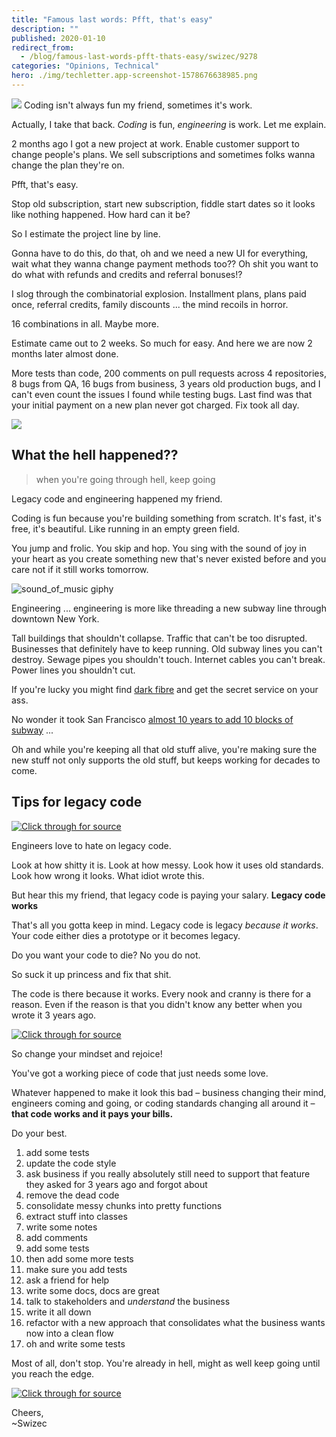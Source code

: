 ```yaml
---
title: "Famous last words: Pfft, that's easy"
description: ""
published: 2020-01-10
redirect_from:
  - /blog/famous-last-words-pfft-thats-easy/swizec/9278
categories: "Opinions, Technical"
hero: ./img/techletter.app-screenshot-1578676638985.png
---
```


![](./img/nGYgiuF.gif) Coding isn't always fun my friend, sometimes it's work.

Actually, I take that back. _Coding_ is fun, _engineering_ is work. Let me explain.

2 months ago I got a new project at work. Enable customer support to change people's plans. We sell subscriptions and sometimes folks wanna change the plan they're on.

Pfft, that's easy.

Stop old subscription, start new subscription, fiddle start dates so it looks like nothing happened. How hard can it be?

So I estimate the project line by line.

Gonna have to do this, do that, oh and we need a new UI for everything, wait what they wanna change payment methods too?? Oh shit you want to do what with refunds and credits and referral bonuses!?

I slog through the combinatorial explosion. Installment plans, plans paid once, referral credits, family discounts ... the mind recoils in horror.

16 combinations in all. Maybe more.

Estimate came out to 2 weeks. So much for easy. And here we are now 2 months later almost done.

More tests than code, 200 comments on pull requests across 4 repositories, 8 bugs from QA, 16 bugs from business, 3 years old production bugs, and I can't even count the issues I found while testing bugs. Last find was that your initial payment on a new plan never got charged. Fix took all day.

![](./img/media-loNN8YOofuHsc-giphy.gif)

## What the hell happened??

> when you're going through hell, keep going

Legacy code and engineering happened my friend.

Coding is fun because you're building something from scratch. It's fast, it's free, it's beautiful. Like running in an empty green field.

You jump and frolic. You skip and hop. You sing with the sound of joy in your heart as you create something new that's never existed before and you care not if it still works tomorrow.

![sound_of_music giphy](./img/media-30Poyd7yWZTPi-giphy.gif)

Engineering ... engineering is more like threading a new subway line through downtown New York.

Tall buildings that shouldn't collapse. Traffic that can't be too disrupted. Businesses that definitely have to keep running. Old subway lines you can't destroy. Sewage pipes you shouldn't touch. Internet cables you can't break. Power lines you shouldn't cut.

If you're lucky you might find [dark fibre](https://www.schneier.com/blog/archives/2009/06/secret_govermen.html) and get the secret service on your ass.

No wonder it took San Francisco [almost 10 years to add 10 blocks of subway](https://en.wikipedia.org/wiki/Central_Subway) ...

Oh and while you're keeping all that old stuff alive, you're making sure the new stuff not only supports the old stuff, but keeps working for decades to come.

## Tips for legacy code

[![Click through for source](./img/techletter.app-screenshot-1578676638985.png)](https://twitter.com/Swizec/status/1215353115504865280)

Engineers love to hate on legacy code.

Look at how shitty it is. Look at how messy. Look how it uses old standards. Look how wrong it looks. What idiot wrote this.

But hear this my friend, that legacy code is paying your salary. **Legacy code works**

That's all you gotta keep in mind. Legacy code is legacy _because it works_. Your code either dies a prototype or it becomes legacy.

Do you want your code to die? No you do not.

So suck it up princess and fix that shit.

The code is there because it works. Every nook and cranny is there for a reason. Even if the reason is that you didn't know any better when you wrote it 3 years ago.

[![Click through for source](./img/techletter.app-screenshot-1578676638673.png)](https://twitter.com/Swizec/status/1214708511042609152)

So change your mindset and rejoice!

You've got a working piece of code that just needs some love.

Whatever happened to make it look this bad – business changing their mind, engineers coming and going, or coding standards changing all around it – **that code works and it pays your bills.**

Do your best.

1.  add some tests
2.  update the code style
3.  ask business if you really absolutely still need to support that feature they asked for 3 years ago and forgot about
4.  remove the dead code
5.  consolidate messy chunks into pretty functions
6.  extract stuff into classes
7.  write some notes
8.  add comments
9.  add some tests
10. then add some more tests
11. make sure you add tests
12. ask a friend for help
13. write some docs, docs are great
14. talk to stakeholders and _understand_ the business
15. write it all down
16. refactor with a new approach that consolidates what the business wants now into a clean flow
17. oh and write some tests

Most of all, don't stop. You're already in hell, might as well keep going until you reach the edge.

[![Click through for source](./img/techletter.app-screenshot-1578676638774.png)](https://twitter.com/Swizec/status/1211710370919763969)

Cheers,  
~Swizec
